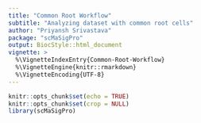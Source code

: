 ```yaml
---
title: "Common Root Workflow"
subtitle: "Analyzing dataset with common root cells"
author: "Priyansh Srivastava"
package: "scMaSigPro"
output: BiocStyle::html_document
vignette: >
  %\VignetteIndexEntry{Common-Root-Workflow}
  %\VignetteEngine{knitr::rmarkdown}
  %\VignetteEncoding{UTF-8}
---
```


```r
knitr::opts_chunk$set(echo = TRUE)
knitr::opts_chunk$set(crop = NULL)
library(scMaSigPro)
```